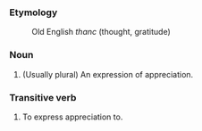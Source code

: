 ===Etymology===
:Old English ''thanc'' (thought, gratitude)

===Noun===

# (Usually plural) An expression of appreciation.

===Transitive verb===

# To express appreciation to.